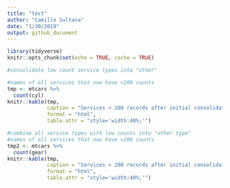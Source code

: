 ```yaml
---
title: "test"
author: "Camille Sultana"
date: "1/30/2019"
output: github_document
---
```


```r
library(tidyverse)
knitr::opts_chunk$set(echo = TRUE, cache = TRUE)
```

```r
#consolidate low count service types into "other"

#names of all services that now have <200 counts
tmp <- mtcars %>%
  count(cyl)
knitr::kable(tmp,
             caption = "Services < 200 records after initial consolidation",
             format = "html",
             table.attr = "style='width:40%;'")

#combine all service types with low counts into "other type"
#names of all services that now have <200 counts
tmp2 <- mtcars %>%
  count(gear)
knitr::kable(tmp,
             caption = "Services < 200 records after initial consolidation",
             format = "html",
             table.attr = "style='width:40%;'")
```

